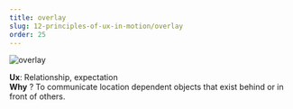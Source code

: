 ```yaml
---
title: overlay
slug: 12-principles-of-ux-in-motion/overlay
order: 25
---
```


<SlideTemplate title="Principle 7: Overlay">

![overlay](/gif/ux_overlay.gif)

**Ux**: Relationship, expectation  
**Why** ? To communicate location dependent objects that exist behind or in front of others.  

</SlideTemplate>